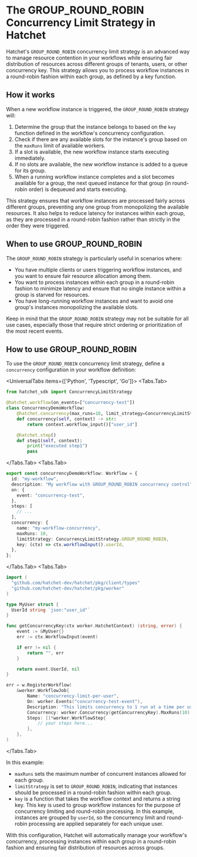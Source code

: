 
# The GROUP_ROUND_ROBIN Concurrency Limit Strategy in Hatchet

Hatchet's `GROUP_ROUND_ROBIN` concurrency limit strategy is an advanced way to manage resource contention in your workflows while ensuring fair distribution of resources across different groups of tenants, users, or other concurrency key. This strategy allows you to process workflow instances in a round-robin fashion within each group, as defined by a key function.

## How it works

When a new workflow instance is triggered, the `GROUP_ROUND_ROBIN` strategy will:

1. Determine the group that the instance belongs to based on the `key` function defined in the workflow's concurrency configuration.
2. Check if there are any available slots for the instance's group based on the `maxRuns` limit of available workers.
3. If a slot is available, the new workflow instance starts executing immediately.
4. If no slots are available, the new workflow instance is added to a queue for its group.
5. When a running workflow instance completes and a slot becomes available for a group, the next queued instance for that group (in round-robin order) is dequeued and starts executing.

This strategy ensures that workflow instances are processed fairly across different groups, preventing any one group from monopolizing the available resources. It also helps to reduce latency for instances within each group, as they are processed in a round-robin fashion rather than strictly in the order they were triggered.

## When to use GROUP_ROUND_ROBIN

The `GROUP_ROUND_ROBIN` strategy is particularly useful in scenarios where:

- You have multiple clients or users triggering workflow instances, and you want to ensure fair resource allocation among them.
- You want to process instances within each group in a round-robin fashion to minimize latency and ensure that no single instance within a group is starved for resources.
- You have long-running workflow instances and want to avoid one group's instances monopolizing the available slots.

Keep in mind that the `GROUP_ROUND_ROBIN` strategy may not be suitable for all use cases, especially those that require strict ordering or prioritization of the most recent events.

## How to use GROUP_ROUND_ROBIN

To use the `GROUP_ROUND_ROBIN` concurrency limit strategy, define a `concurrency` configuration in your workflow definition:

<UniversalTabs items={['Python', 'Typescript', 'Go']}>
  <Tabs.Tab>

```python
from hatchet_sdk import ConcurrencyLimitStrategy

@hatchet.workflow(on_events=["concurrency-test"])
class ConcurrencyDemoWorkflow:
    @hatchet.concurrency(max_runs=10, limit_strategy=ConcurrencyLimitStrategy.GROUP_ROUND_ROBIN)
    def concurrency(self, context) -> str:
        return context.workflow_input()["user_id"]

    @hatchet.step()
    def step1(self, context):
        print("executed step1")
        pass
```

  </Tabs.Tab>
  <Tabs.Tab>

```typescript
export const concurrencyDemoWorkflow: Workflow = {
  id: "my-workflow",
  description: "My workflow with GROUP_ROUND_ROBIN concurrency control",
  on: {
    event: "concurrency-test",
  },
  steps: [
    // ...
  ],
  concurrency: {
    name: "my-workflow-concurrency",
    maxRuns: 10,
    limitStrategy: ConcurrencyLimitStrategy.GROUP_ROUND_ROBIN,
    key: (ctx) => ctx.workflowInput().userId,
  },
};
```

  </Tabs.Tab>
  <Tabs.Tab>

```go
import (
  "github.com/hatchet-dev/hatchet/pkg/client/types"
  "github.com/hatchet-dev/hatchet/pkg/worker"
)

type MyUser struct {
  UserId string `json:"user_id"`
}

func getConcurrencyKey(ctx worker.HatchetContext) (string, error) {
    event := &MyUser{}
    err := ctx.WorkflowInput(event)

    if err != nil {
        return "", err
    }

    return event.UserId, nil
}

err = w.RegisterWorkflow(
    &worker.WorkflowJob{
        Name: "concurrency-limit-per-user",
        On: worker.Events("concurrency-test-event"),
        Description: "This limits concurrency to 1 run at a time per user.",
        Concurrency: worker.Concurrency(getConcurrencyKey).MaxRuns(10).LimitStrategy(types.GroupRoundRobin),
        Steps: []*worker.WorkflowStep{
            // your steps here...
        },
    },
)

```

  </Tabs.Tab>
</UniversalTabs>

In this example:

- `maxRuns` sets the maximum number of concurrent instances allowed for each group.
- `limitStrategy` is set to `GROUP_ROUND_ROBIN`, indicating that instances should be processed in a round-robin fashion within each group.
- `key` is a function that takes the workflow context and returns a string key. This key is used to group workflow instances for the purpose of concurrency limiting and round-robin processing. In this example, instances are grouped by `userId`, so the concurrency limit and round-robin processing are applied separately for each unique user.

With this configuration, Hatchet will automatically manage your workflow's concurrency, processing instances within each group in a round-robin fashion and ensuring fair distribution of resources across groups.

